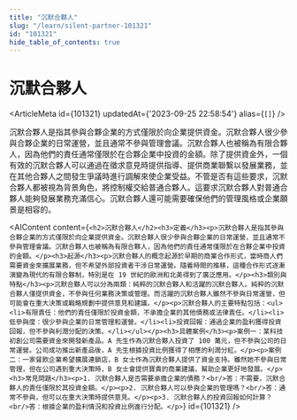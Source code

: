 ```yaml
---
title: "沉默合夥人"
slug: "/learn/silent-partner-101321"
id: "101321"
hide_table_of_contents: true
---
```



# 沉默合夥人

<ArticleMeta id={101321} updatedAt={'2023-09-25 22:58:54'} alias={`[]`} />
<div className='border-solid border-b border-t-0 my-4 border-[var(--ifm-color-gray-300)]' />

沉默合夥人是指其參與合夥企業的方式僅限於向企業提供資金。沉默合夥人很少參與合夥企業的日常運營，並且通常不參與管理會議。沉默合夥人也被稱為有限合夥人，因為他們的責任通常僅限於在合夥企業中投資的金額。除了提供資金外，一個有效的沉默合夥人可以通過在徵求意見時提供指導、提供商業聯繫以發展業務，並在其他合夥人之間發生爭議時進行調解來使企業受益。不管是否有這些要求，沉默合夥人都被視為背景角色，將控制權交給普通合夥人。這要求沉默合夥人對普通合夥人能夠發展業務充滿信心。沉默合夥人還可能需要確保他們的管理風格或企業願景是相容的。

<AIContent content={`<h2>沉默合夥人</h2><h3>定義</h3><p>沉默合夥人是指其參與合夥企業的方式僅限於向企業提供資金。沉默合夥人很少參與合夥企業的日常運營，並且通常不參與管理會議。沉默合夥人也被稱為有限合夥人，因為他們的責任通常僅限於在合夥企業中投資的金額。</p><h3>起源</h3><p>沉默合夥人的概念起源於早期的商業合作形式，當時商人們需要資金來擴展業務，但不希望外部投資者干涉日常運營。隨着時間的推移，這種合作形式逐漸演變為現代的有限合夥制，特別是在 19 世紀的歐洲和北美得到了廣泛應用。</p><h3>類別與特點</h3><p>沉默合夥人可以分為兩類：純粹的沉默合夥人和活躍的沉默合夥人。純粹的沉默合夥人僅提供資金，不參與任何業務決策或管理。而活躍的沉默合夥人雖然不參與日常運營，但可能會在重大決策或戰略規劃中提供意見和建議。</p><p>沉默合夥人的主要特點包括：<ul><li>有限責任：他們的責任僅限於投資金額，不承擔企業的其他債務或法律責任。</li><li>低參與度：很少參與企業的日常管理和運營。</li><li>投資回報：通過企業的盈利獲得投資回報，但不參與利潤分配的決策。</li></ul></p><h3>具體案例</h3><p>案例一：某科技初創公司需要資金來開發新產品。A 先生作為沉默合夥人投資了 100 萬元，但不參與公司的日常運營。公司成功推出新產品後，A 先生根據投資比例獲得了相應的利潤分紅。</p><p>案例二：一家餐飲企業希望擴展連鎖店，B 女士作為沉默合夥人提供了資金支持。雖然她不參與日常管理，但在公司遇到重大決策時，B 女士會提供寶貴的商業建議，幫助企業更好地發展。</p><h3>常見問題</h3><p>1. 沉默合夥人是否需要承擔企業的債務？<br/>答：不需要，沉默合夥人的責任僅限於其投資金額。</p><p>2. 沉默合夥人可以參與企業的管理嗎？<br/>答：通常不參與，但可以在重大決策時提供意見。</p><p>3. 沉默合夥人的投資回報如何計算？<br/>答：根據企業的盈利情況和投資比例進行分配。</p>`} id={101321} />
